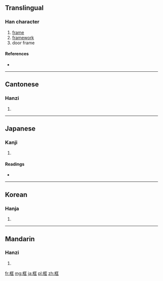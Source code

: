 ==Translingual==

===Han character===
{{Han char|rn=75|rad=木|as=06|sn=10|four=4191<sub>1</sub>|canj=木尸一土 (DSMG), X木尸一土 (XDSMG)}}

# [[frame]]
# [[framework]]
# door frame

====References====
* {{Han ref|kx=0525.070|dkj=14760|dj=0914.020|hdz=21192.050|uh=6846|ud=26694|bh=AED8|bd=44760}}

----

==Cantonese==

===Hanzi===
{{yue-hanzi|jyut=|y=hong1, kwaang1}}

# {{defn|Cantonese|sort=木06}}

----

==Japanese==

===Kanji===
{{ja-kanji|grade=|rs=木06}}

# {{defn|Japanese|sort=木06}}

====Readings====
* {{ja-readings|on=[[きょう]] (kyō)|kun=[[かまち]] (kamachi)}}

----

==Korean==

===Hanja===
{{ko-hanja|hangeul=광|eumhun=|rv=gwang|mr=kwang|y=kwang}}

# {{defn|Korean|sort=木06}}

----

==Mandarin==

===Hanzi===
{{cmn-hanzi|pin=[[kuàng]] ([[kuang4]])|wg=k'uang<sup>4</sup>}}

# {{defn|Mandarin|sort=木06}}

[[fr:框]]
[[mg:框]]
[[ja:框]]
[[pl:框]]
[[zh:框]]